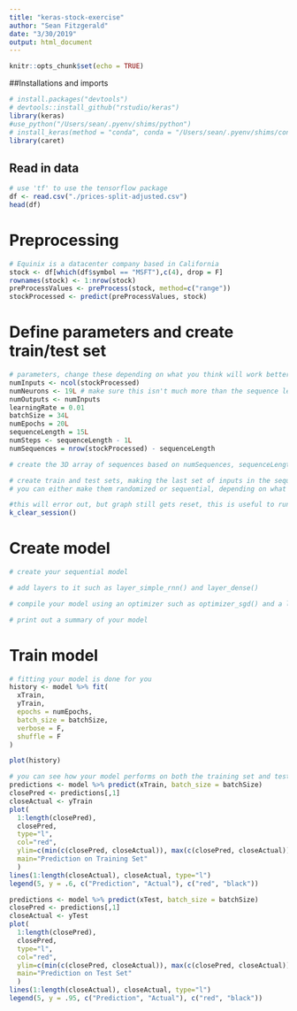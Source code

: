 ```yaml
---
title: "keras-stock-exercise"
author: "Sean Fitzgerald"
date: "3/30/2019"
output: html_document
---
```


```r
knitr::opts_chunk$set(echo = TRUE)
```

##Installations and imports
```r
# install.packages("devtools")
# devtools::install_github("rstudio/keras")
library(keras)
#use_python("/Users/sean/.pyenv/shims/python")
# install_keras(method = "conda", conda = "/Users/sean/.pyenv/shims/conda")
library(caret)
```

## Read in data
```r
# use 'tf' to use the tensorflow package
df <- read.csv("./prices-split-adjusted.csv")
head(df)
```

# Preprocessing
```r
# Equinix is a datacenter company based in California
stock <- df[which(df$symbol == "MSFT"),c(4), drop = F]
rownames(stock) <- 1:nrow(stock)
preProcessValues <- preProcess(stock, method=c("range"))
stockProcessed <- predict(preProcessValues, stock)
```

# Define parameters and create train/test set
```r
# parameters, change these depending on what you think will work better
numInputs <- ncol(stockProcessed)
numNeurons <- 19L # make sure this isn't much more than the sequence length, otherwise your loss might overflow
numOutputs <- numInputs
learningRate = 0.01
batchSize = 34L
numEpochs = 20L
sequenceLength = 15L
numSteps <- sequenceLength - 1L
numSequences = nrow(stockProcessed) - sequenceLength

# create the 3D array of sequences based on numSequences, sequenceLength, and numSteps

# create train and test sets, making the last set of inputs in the sequnce y
# you can either make them randomized or sequential, depending on what you think will work better
```

```r
#this will error out, but graph still gets reset, this is useful to run in between changes to your model
k_clear_session()
```

# Create model
```r
# create your sequential model

# add layers to it such as layer_simple_rnn() and layer_dense()

# compile your model using an optimizer such as optimizer_sgd() and a loss function such as "mse"

# print out a summary of your model
```

# Train model
```r
# fitting your model is done for you
history <- model %>% fit(
  xTrain,
  yTrain,
  epochs = numEpochs,
  batch_size = batchSize,
  verbose = F,
  shuffle = F
)

plot(history)
```

```r
# you can see how your model performs on both the training set and testing set
predictions <- model %>% predict(xTrain, batch_size = batchSize)
closePred <- predictions[,1]
closeActual <- yTrain
plot(
  1:length(closePred),
  closePred,
  type="l",
  col="red",
  ylim=c(min(c(closePred, closeActual)), max(c(closePred, closeActual))),
  main="Prediction on Training Set"
  )
lines(1:length(closeActual), closeActual, type="l")
legend(5, y = .6, c("Prediction", "Actual"), c("red", "black"))

predictions <- model %>% predict(xTest, batch_size = batchSize)
closePred <- predictions[,1]
closeActual <- yTest
plot(
  1:length(closePred),
  closePred,
  type="l",
  col="red",
  ylim=c(min(c(closePred, closeActual)), max(c(closePred, closeActual))),
  main="Prediction on Test Set"
  )
lines(1:length(closeActual), closeActual, type="l")
legend(5, y = .95, c("Prediction", "Actual"), c("red", "black"))
```


